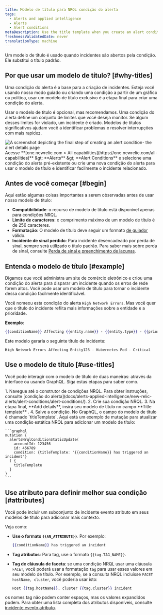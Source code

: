 ```yaml
---
title: Modelo de título para NRQL condição do alerta
tags:
  - Alerts and applied intelligence
  - Alerts
  - Alert conditions
metaDescription: Use the title template when you create an alert condition so you can easily identify related incidents.
freshnessValidatedDate: never
translationType: machine
---
```



Um modelo de título é usado quando incidentes são abertos pela condição. Ele substitui o título padrão.

## Por que usar um modelo de título? [#why-titles]

Uma condição do alerta é a base para a criação de incidentes. Esteja você usando nosso modo guiado ou criando uma condição a partir de um gráfico ou política, usar um modelo de título exclusivo é a etapa final para criar uma condição do alerta.

Usar o modelo de título é opcional, mas recomendamos. Uma condição do alerta define um conjunto de limites que você deseja monitor. Se algum desses limites for violado, um incidente é criado. Modelos de títulos significativos ajudam você a identificar problemas e resolver interrupções com mais rapidez.

<img title="alert details page" alt="A screenshot depicting the final step of creating an alert condition- the alert details page" src={alertsAddingAlertDetailstoanAlertCondition} />

<figcaption>
  Acesse <DNT>**[one.newrelic.com &gt; All capabilities](https://one.newrelic.com/all-capabilities)**</DNT> &amp;gt; <DNT>**Alerts** </DNT>&amp;gt; <DNT>**Alert Conditions**</DNT> e selecione uma condição do alerta pré-existente ou crie uma nova condição do alerta para usar o modelo de título e identificar facilmente o incidente relacionado.
</figcaption>

## Antes de você começar [#begin]

Aqui estão algumas coisas importantes a serem observadas antes de usar nosso modelo de título:

* **Compatibilidade**: o recurso de modelo de título está disponível apenas para condições NRQL.
* **Limite de caracteres**: o comprimento máximo de um modelo de título é de 256 caracteres.
* **Formatação**: O modelo de título deve seguir um formato [de guiador](https://handlebarsjs.com/guide/) válido.
* **Incidente de sinal perdido**: Para incidente desencadeado por perda de sinal, sempre será utilizado o título padrão. Para saber mais sobre perda de sinal, consulte [Perda de sinal e preenchimento de lacunas](/docs/apis/nerdgraph/examples/nerdgraph-api-loss-signal-gap-filling/).

## Entenda o modelo de título [#example]

Digamos que você administra um site de comércio eletrônico e criou uma condição do alerta para disparar um incidente quando os erros de rede forem altos. Você pode usar um modelo de título para tornar o incidente dessa condição facilmente identificável.

Você nomeou esta condição do alerta `High Network Errors`. Mas você quer que o título do incidente reflita mais informações sobre a entidade e a prioridade.

**Exemplo**:

```handlebars
{{conditionName}} Affecting {{entity.name}} - {{entity.type}} - {{priority}}
```

Este modelo geraria o seguinte título de incidente:

```
High Network Errors Affecting Entity123 - Kubernetes Pod - Critical
```

## Use o modelo de título [#use-titles]

Você pode interagir com o modelo de título de duas maneiras: através da interface ou usando GraphQL. Siga estas etapas para saber como.

<CollapserGroup>
  <Collapser id="template-ui" title="Crie um modelo de título na interface">
    1. Navegue até o construtor de condições NRQL. Para obter instruções, consulte [condição do alerta](docs/alerts-applied-intelligence/new-relic-alerts/alert-conditions/alert-conditions/).
    2. Crie sua condição NRQL.
    3. Na etapa final, **Add details**, insira seu modelo de título no campo **Title template** .
    4. Salve a condição.
  </Collapser>

  <Collapser id="template-ui" title="Crie um modelo de título no GraphQL">
    No GraphQL, o campo do modelo de título é chamado `titleTemplate`. Aqui está um exemplo de mutação para atualizar uma condição estática NRQL para adicionar um modelo de título:

    ```graphql
    mutation {
      alertsNrqlConditionStaticUpdate(
        accountId: 123456
        id: 456789
        condition: {titleTemplate: "{{conditionName}} has triggered an incident"}
      ) {
        titleTemplate
      }
    }
    ```
  </Collapser>
</CollapserGroup>

## Use atributo para definir melhor sua condição [#attributes]

Você pode incluir um subconjunto de incidente evento atributo em seus modelos de título para adicionar mais contexto.

Veja como:

* **Use o formato `{{AN_ATTRIBUTE}}`**. Por exemplo:

  ```handlebars
  {{conditionName}} has triggered an incident
  ```

* **Tag atributos**: Para tag, use o formato `{{tag.TAG_NAME}}`.

* **Tag de cláusula de faceta**: se uma condição NRQL usar uma cláusula `FACET`, você poderá usar a formatação `tag` para usar esses valores em seu modelo de título. Por exemplo, se a consulta NRQL incluísse `FACET hostName, cluster`, você poderia usar isto:

  ```handlebars
  Host {{tag.hostName}}, cluster {{tag.cluster}} incident
  ```

os nomes tag não podem conter espaços, mas os valores expandidos podem. Para obter uma lista completa dos atributos disponíveis, consulte [incidente evento atributo](/docs/alerts-applied-intelligence/new-relic-alerts/advanced-alerts/understand-technical-concepts/incident-event-attributes).